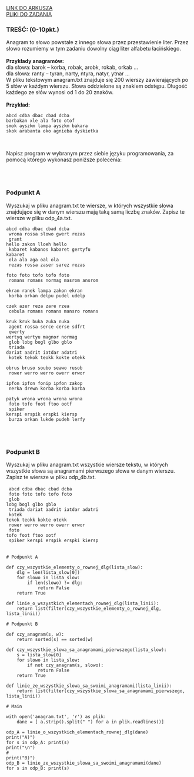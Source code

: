
<div className="box_link"><a className="link  link_materials" target="_blank" href="https://cke.gov.pl/images/_EGZAMIN_MATURALNY_OD_2015/Arkusze_egzaminacyjne/2010/Informatyka/pr_ii.pdf">LINK DO ARKUSZA</a>
<br/>
<a className="link  link_materials" href="https://cke.gov.pl/images/_EGZAMIN_MATURALNY_OD_2015/Arkusze_egzaminacyjne/2010/Informatyka/Dane_PR.rar"> PLIKI DO ZADANIA</a>

<br/>
</div>

### TREŚĆ: (0-10pkt.)
Anagram to słowo powstałe z innego słowa przez przestawienie liter. Przez słowo rozumiemy
w tym zadaniu dowolny ciąg liter alfabetu łacińskiego.<br/><br/>
<b>Przykłady anagramów:<br/></b>
dla słowa: barok – korba, robak, arobk, rokab, orkab …<br/>
dla słowa: ranty – tyran, narty, ntyra, natyr, ytnar …<br/>
W pliku tekstowym anagram.txt znajduje się 200 wierszy zawierających po 5 słów
w każdym wierszu. Słowa oddzielone są znakiem odstępu. Długość każdego ze słów wynosi
od 1 do 20 znaków.<br/><br/>
<b>Przykład:<br/></b> 

```
abcd cdba dbac cbad dcba
barbakan xle ala foto otof
smok ayszkm lampa ayszkm bakara
skok arabanta oko agnieba dyskietka
```

<br/>

Napisz program w wybranym przez siebie języku programowania, za pomocą którego
wykonasz poniższe polecenia: 

<br/><br/>

### Podpunkt A
Wyszukaj w pliku anagram.txt te wiersze, w których wszystkie słowa znajdujące się
w danym wierszu mają taką samą liczbę znaków. Zapisz te wiersze w pliku
odp_4a.txt.
<br/>
<Dropdown title="ODPOWIEDŹ">
<Code>
abcd cdba dbac cbad dcba<br/>
wrona rossa slowo gwert rezas<br/>
grant hello zakon lloeh hello<br/>
kabaret kabanos kabaret gertyfu kabaret<br/>
ola ala aga oal ola<br/>
rezas rossa zaser sarez rezas<br/>
foto foto tofo tofo foto<br/>
romans romans normag masrom ansrom<br/>
ekran ranek lampa zakon ekran<br/>
korba orkan delpu pudel udelp<br/>
czek azer reza zare rzea<br/>
cebula romans romans mansro romans<br/>
kruk kruk buka zuka nuka<br/>
agent rossa serce cerse sdfrt<br/>
qwerty wertyq wertyu magnor normag<br/>
glob lobg bogl glbo gblo<br/>
triada dariat aadrit iatdar adatri<br/>
kotek tekok teokk kokte otekk<br/>
obrus bruso soubo seawo rusob<br/>
rower werro werro owerr erwor<br/>
ipfon ipfon fonip ipfon zakop<br/>
nerka drewn korba korba korba<br/>
patyk wrona wrona wrona wrona<br/>
foto tofo foot ftoo ootf<br/>
spiker kerspi erspik erspki kiersp<br/>
burza orkan lukde pudeh lerfy 
</Code>
</Dropdown>

<br/><br/>

### Podpunkt B
Wyszukaj w pliku anagram.txt wszystkie wiersze tekstu, w których wszystkie słowa
są anagramami pierwszego słowa w danym wierszu. Zapisz te wiersze w pliku
odp_4b.txt.
<br/>
<br/>
<Dropdown title="ODPOWIEDŹ">
<Code>
abcd cdba dbac cbad dcba<br/>
foto foto tofo tofo foto<br/>
glob lobg bogl glbo gblo<br/>
triada dariat aadrit iatdar adatri<br/>
kotek tekok teokk kokte otekk<br/>
rower werro werro owerr erwor<br/>
foto tofo foot ftoo ootf<br/>
spiker kerspi erspik erspki kiersp 
</Code>
</Dropdown>
<br/><br/>


<Dropdown title="PRZYKŁADOWE ROZWIĄZANIE CAŁEGO ZADANIA - PYTHON">

```
# Podpunkt A

def czy_wszystkie_elementy_o_rownej_dlg(lista_slow):
    dlg = len(lista_slow[0])
    for slowo in lista_slow:
        if len(slowo) != dlg:
            return False
    return True

def linie_o_wszystkich_elementach_rownej_dlg(lista_linii):
    return list(filter(czy_wszystkie_elementy_o_rownej_dlg, lista_linii))

# Podpunkt B

def czy_anagram(s, w):
    return sorted(s) == sorted(w)

def czy_wszystkie_slowa_sa_anagramami_pierwszego(lista_slow):
    s = lista_slow[0]
    for slowo in lista_slow:
        if not czy_anagram(s, slowo):
            return False
    return True

def linie_ze_wszystkie_slowa_sa_swoimi_anagramami(lista_linii):
    return list(filter(czy_wszystkie_slowa_sa_anagramami_pierwszego, lista_linii))

# Main

with open('anagram.txt', 'r') as plik:
    dane = [ a.strip().split(" ") for a in plik.readlines()]

odp_A = linie_o_wszystkich_elementach_rownej_dlg(dane)
print("A)")
for s in odp_A: print(s)
print("\n")
#
print("B)")
odp_B = linie_ze_wszystkie_slowa_sa_swoimi_anagramami(dane)
for s in odp_B: print(s)
```

</Dropdown>




